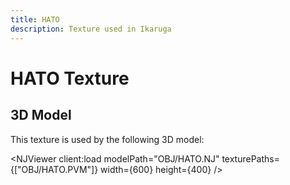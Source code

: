 ```yaml
---
title: HATO
description: Texture used in Ikaruga
---
```



# HATO Texture

<PVMViewer
  client:load
  filePath="OBJ/HATO.PVM"
/>


## 3D Model

This texture is used by the following 3D model:

<NJViewer 
  client:load
  modelPath="OBJ/HATO.NJ" 
  texturePaths={["OBJ/HATO.PVM"]}
  width={600}
  height={400}
/>

